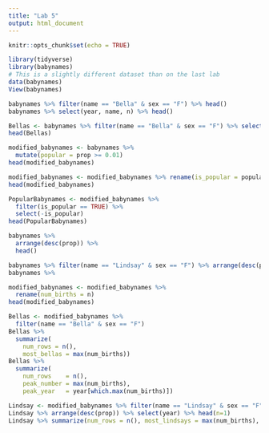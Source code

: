 ```yaml
---
title: "Lab 5"
output: html_document
---
```


```r
knitr::opts_chunk$set(echo = TRUE)
```

```r
library(tidyverse)
library(babynames)
# This is a slightly different dataset than on the last lab
data(babynames) 
View(babynames)
```

```r
babynames %>% filter(name == "Bella" & sex == "F") %>% head()
babynames %>% select(year, name, n) %>% head()
```

```r
Bellas <- babynames %>% filter(name == "Bella" & sex == "F") %>% select(year, n)
head(Bellas)
```

```r
modified_babynames <- babynames %>%
  mutate(popular = prop >= 0.01)
head(modified_babynames)
```

```r
modified_babynames <- modified_babynames %>% rename(is_popular = popular)
head(modified_babynames)
```

```r
PopularBabynames <- modified_babynames %>%
  filter(is_popular == TRUE) %>%
  select(-is_popular)
head(PopularBabynames)
```

```r
babynames %>%
  arrange(desc(prop)) %>%
  head()

babynames %>% filter(name == "Lindsay" & sex == "F") %>% arrange(desc(prop)) %>% select(year) %>% head()
babynames %>% 
```

```r
modified_babynames <- modified_babynames %>%
  rename(num_births = n)
head(modified_babynames)

Bellas <- modified_babynames %>%
  filter(name == "Bella" & sex == "F")
Bellas %>%
  summarize(
    num_rows = n(), 
    most_bellas = max(num_births))
Bellas %>%
  summarize(
    num_rows    = n(), 
    peak_number = max(num_births),
    peak_year   = year[which.max(num_births)])
```

```r
Lindsay <- modified_babynames %>% filter(name == "Lindsay" & sex == "F")
Lindsay %>% arrange(desc(prop)) %>% select(year) %>% head(n=1)
Lindsay %>% summarize(num_rows = n(), most_lindsays = max(num_births), peak_year  = year[which.max(num_births)]) %>% select(peak_year)
```
